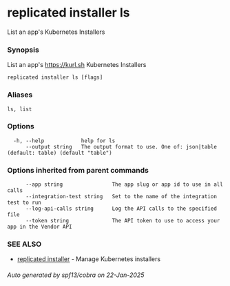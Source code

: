 # replicated installer ls

List an app's Kubernetes Installers

### Synopsis

List an app's https://kurl.sh Kubernetes Installers

```
replicated installer ls [flags]
```

### Aliases

```
ls, list
```

### Options

```
  -h, --help            help for ls
      --output string   The output format to use. One of: json|table (default: table) (default "table")
```

### Options inherited from parent commands

```
      --app string                The app slug or app id to use in all calls
      --integration-test string   Set to the name of the integration test to run
      --log-api-calls string      Log the API calls to the specified file
      --token string              The API token to use to access your app in the Vendor API
```

### SEE ALSO

* [replicated installer](replicated-cli-installer)	 - Manage Kubernetes installers

###### Auto generated by spf13/cobra on 22-Jan-2025
